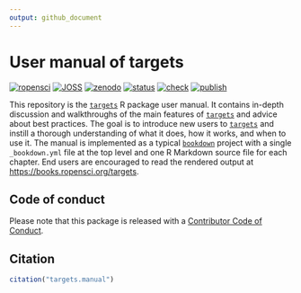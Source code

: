 ```yaml
---
output: github_document
---
```


# User manual of targets

[![ropensci](https://badges.ropensci.org/401_status.svg)](https://github.com/ropensci/software-review/issues/401)
[![JOSS](https://joss.theoj.org/papers/10.21105/joss.02959/status.svg)](https://doi.org/10.21105/joss.02959)
[![zenodo](https://zenodo.org/badge/273058618.svg)](https://zenodo.org/badge/latestdoi/273058618)
[![status](https://www.repostatus.org/badges/latest/active.svg)](https://www.repostatus.org/#active)
[![check](https://github.com/ropensci-books/targets/workflows/check/badge.svg)](https://github.com/ropensci-books/targets/actions?query=workflow%3Acheck)
[![publish](https://github.com/ropensci-books/targets/workflows/publish/badge.svg)](https://github.com/ropensci-books/targets/actions?query=workflow%3Apublish)

This repository is the [`targets`](https://github.com/ropensci/targets) R package user manual. It contains in-depth discussion and walkthroughs of the main features of [`targets`](https://github.com/ropensci/targets) and advice about best practices. The goal is to introduce new users to [`targets`](https://github.com/ropensci/targets) and instill a thorough understanding of what it does, how it works, and when to use it. The manual is implemented as a typical [`bookdown`](https://github.com/rstudio/bookdown) project with a single `_bookdown.yml` file at the top level and one R Markdown source file for each chapter. End users are encouraged to read the rendered output at <https://books.ropensci.org/targets>.

## Code of conduct

Please note that this package is released with a [Contributor Code of Conduct](https://ropensci.org/code-of-conduct/).

## Citation

```r
citation("targets.manual")
```
